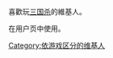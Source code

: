 {{catmore|三国杀}}

喜歡玩[[三国杀|三国杀]]的維基人。

在用户页中使用{{tl|User 三国杀}}。

[[Category:依游戏区分的维基人|Category:依游戏区分的维基人]]